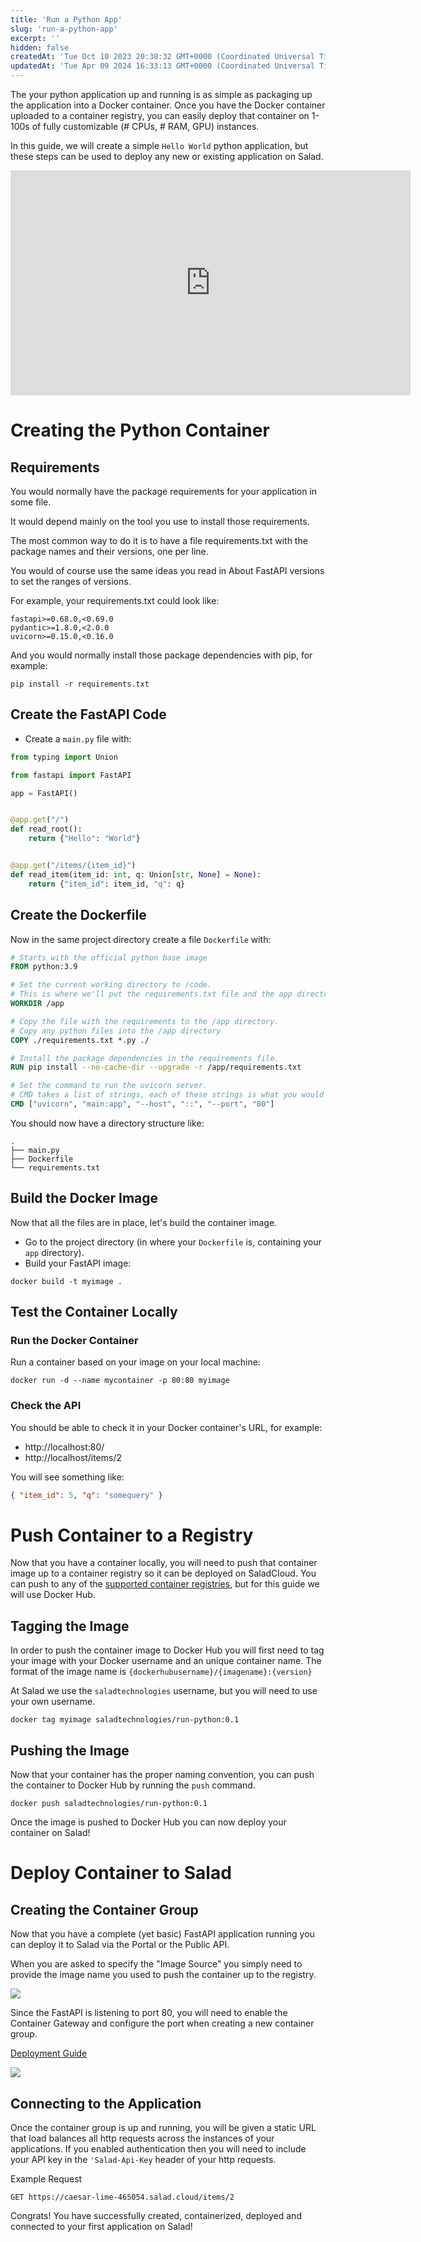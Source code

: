 ```yaml
---
title: 'Run a Python App'
slug: 'run-a-python-app'
excerpt: ''
hidden: false
createdAt: 'Tue Oct 10 2023 20:38:32 GMT+0000 (Coordinated Universal Time)'
updatedAt: 'Tue Apr 09 2024 16:33:13 GMT+0000 (Coordinated Universal Time)'
---
```


The your python application up and running is as simple as packaging up the application into a Docker container. Once
you have the Docker container uploaded to a container registry, you can easily deploy that container on 1-100s of fully
customizable (# CPUs, # RAM, GPU) instances.

In this guide, we will create a simple `Hello World` python application, but these steps can be used to deploy any new
or existing application on Salad.

<iframe
  src="https://player.vimeo.com/video/918054913?h=00416532b2&title=0&byline=0&portrait=0"
  width="640"
  height="360"
  frameborder="0"
  allow="autoplay; fullscreen; picture-in-picture"
  allowfullscreen
></iframe>

# Creating the Python Container

## Requirements

You would normally have the package requirements for your application in some file.

It would depend mainly on the tool you use to install those requirements.

The most common way to do it is to have a file requirements.txt with the package names and their versions, one per line.

You would of course use the same ideas you read in About FastAPI versions to set the ranges of versions.

For example, your requirements.txt could look like:

```Text requirements.txt
fastapi>=0.68.0,<0.69.0
pydantic>=1.8.0,<2.0.0
uvicorn>=0.15.0,<0.16.0
```

And you would normally install those package dependencies with pip, for example:

```Text Bash
pip install -r requirements.txt
```

## Create the FastAPI Code

- Create a `main.py` file with:

```python
from typing import Union

from fastapi import FastAPI

app = FastAPI()


@app.get("/")
def read_root():
    return {"Hello": "World"}


@app.get("/items/{item_id}")
def read_item(item_id: int, q: Union[str, None] = None):
    return {"item_id": item_id, "q": q}

```

## Create the Dockerfile

Now in the same project directory create a file `Dockerfile` with:

```dockerfile
# Starts with the official python base image
FROM python:3.9

# Set the current working directory to /code.
# This is where we'll put the requirements.txt file and the app directory.
WORKDIR /app

# Copy the file with the requirements to the /app directory.
# Copy any python files into the /app directory
COPY ./requirements.txt *.py ./

# Install the package dependencies in the requirements file.
RUN pip install --no-cache-dir --upgrade -r /app/requirements.txt

# Set the command to run the uvicorn server.
# CMD takes a list of strings, each of these strings is what you would type in the command line separated by spaces.
CMD ["uvicorn", "main:app", "--host", "::", "--port", "80"]

```

You should now have a directory structure like:

```
.
├── main.py
├── Dockerfile
└── requirements.txt

```

## Build the Docker Image

Now that all the files are in place, let's build the container image.

- Go to the project directory (in where your `Dockerfile` is, containing your `app` directory).
- Build your FastAPI image:

```Text Bash
docker build -t myimage .
```

## Test the Container Locally

### Run the Docker Container

Run a container based on your image on your local machine:

```Text Bash
docker run -d --name mycontainer -p 80:80 myimage
```

### Check the API

You should be able to check it in your Docker container's URL, for example:

- http\://localhost:80/
- http\://localhost/items/2

You will see something like:

```json
{ "item_id": 5, "q": "somequery" }
```

# Push Container to a Registry

Now that you have a container locally, you will need to push that container image up to a container registry so it can
be deployed on SaladCloud. You can push to any of the
[supported container registries](/products/sce/container-registries), but for this guide we will use Docker Hub.

## Tagging the Image

In order to push the container image to Docker Hub you will first need to tag your image with your Docker username and
an unique container name. The format of the image name is `{dockerhubusername}/{imagename}:{version}`

At Salad we use the `saladtechnologies` username, but you will need to use your own username.

```Text Bash
docker tag myimage saladtechnologies/run-python:0.1
```

## Pushing the Image

Now that your container has the proper naming convention, you can push the container to Docker Hub by running the `push`
command.

```Text Bash
docker push saladtechnologies/run-python:0.1
```

Once the image is pushed to Docker Hub you can now deploy your container on Salad!

# Deploy Container to Salad

## Creating the Container Group

Now that you have a complete (yet basic) FastAPI application running you can deploy it to Salad via the Portal or the
Public API.

When you are asked to specify the "Image Source" you simply need to provide the image name you used to push the
container up to the registry.

<img src="/products/sce/images/5047308-image.png" />

Since the FastAPI is listening to port 80, you will need to enable the Container Gateway and configure the port when
creating a new container group.

[Deployment Guide](/products/sce/containers)

<img src="/products/sce/images/0d2e830-image.png" />

## Connecting to the Application

Once the container group is up and running, you will be given a static URL that load balances all http requests across
the instances of your applications. If you enabled authentication then you will need to include your API key in the
`'Salad-Api-Key` header of your http requests.

Example Request

```
GET https://caesar-lime-465054.salad.cloud/items/2
```

Congrats! You have successfully created, containerized, deployed and connected to your first application on Salad!
